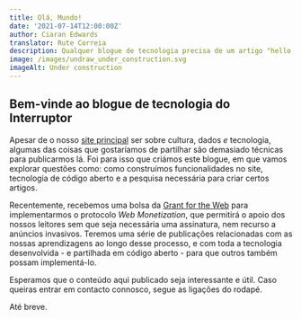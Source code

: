 ```yaml
---
title: Olá, Mundo!
date: '2021-07-14T12:00:00Z'
author: Ciaran Edwards
translator: Rute Correia
description: Qualquer blogue de tecnologia precisa de um artigo "hello, world" (_olá, mundo_). Este é o nosso.
image: /images/undraw_under_construction.svg
imageAlt: Under construction
---
```


## Bem-vinde ao blogue de tecnologia do Interruptor

Apesar de o nosso [site principal](https://interruptor.pt) ser sobre cultura, dados _e_ tecnologia, algumas das coisas que gostaríamos de partilhar são demasiado técnicas para publicarmos lá. Foi para isso que criámos este blogue, em que vamos explorar questões como: como construímos funcionalidades no site, tecnologia de código aberto e a pesquisa necessária para criar certos artigos.

Recentemente, recebemos uma bolsa da [Grant for the Web](https://grantfortheweb.org) para implementarmos o protocolo _Web Monetization_, que permitirá o apoio dos nossos leitores sem que seja necessária uma assinatura, nem recurso a anúncios invasivos. Teremos uma série de publicações relacionadas com as nossas aprendizagens ao longo desse processo, e com toda a tecnologia desenvolvida - e partilhada em código aberto - para que outros também possam implementá-lo.

Esperamos que o conteúdo aqui publicado seja interessante e útil. Caso queiras entrar em contacto connosco, segue as ligações do rodapé. 

Até breve.